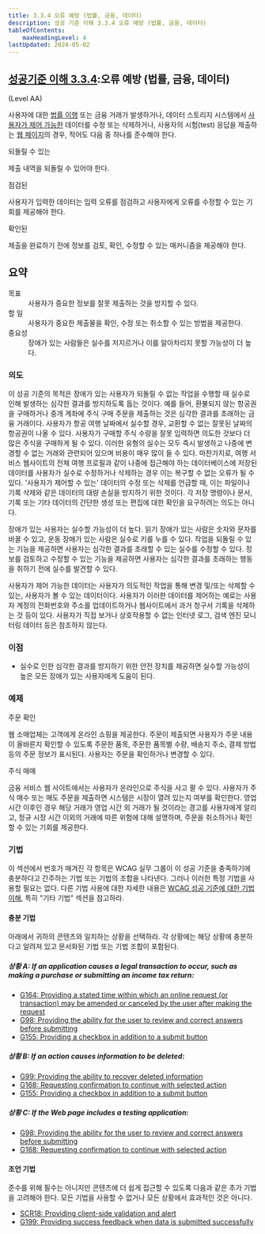 ```yaml
---
title: 3.3.4 오류 예방 (법률, 금융, 데이터)
description: 성공 기준 이해 3.3.4 오류 예방 (법률, 금융, 데이터)
tableOfContents:
    maxHeadingLevel: 4
lastUpdated: 2024-05-02
---
```



## [성공기준 이해 3.3.4](https://w3.org/TR/WCAG22#error-prevention-legal-financial-data):오류 예방 (법률, 금융, 데이터) 

(Level AA)

<Card title="성공 기준(SC)"></Card>

사용자에 대한 [법률 이행](../../../glossary/legal-commitments) 또는 금융 거래가 발생하거나, 데이터 스토리지 시스템에서 [사용자가 제어 가능한](../../../glossary/user-controllable) 데이터를 수정 또는 삭제하거나, 사용자의 시험(test) 응답을 제출하는 [웹 페이지](../../../glossary/web-page)의 경우, 적어도 다음 중 하나를 준수해야 한다.

되돌릴 수 있는

제출 내역을 되돌릴 수 있어야 한다.

점검된

사용자가 입력한 데이터는 입력 오류를 점검하고 사용자에게 오류를 수정할 수 있는 기회를 제공해야 한다.

확인된

제출을 완료하기 전에 정보를 검토, 확인, 수정할 수 있는 매커니즘을 제공해야 한다.

## 요약

<dl>
<dt>목표</dt>
<dd>사용자가 중요한 정보를 잘못 제출하는 것을 방지할 수 있다.</dd>
<dt>할 일</dt>
<dd>사용자가 중요한 제출물을 확인, 수정 또는 취소할 수 있는 방법을 제공한다.</dd>
<dt>중요성</dt>
<dd>장애가 있는 사람들은 실수를 저지르거나 이를 알아차리지 못할 가능성이 더 높다.</dd>
</dl>

### 의도

이 성공 기준의 목적은 장애가 있는 사용자가 되돌릴 수 없는 작업을 수행할 때 실수로 인해 발생하는 심각한 결과를 방지하도록 돕는 것이다. 예를 들어, 환불되지 않는 항공권을 구매하거나 중개 계좌에 주식 구매 주문을 제출하는 것은 심각한 결과를 초래하는 금융 거래이다. 사용자가 항공 여행 날짜에서 실수할 경우, 교환할 수 없는 잘못된 날짜의 항공권이 나올 수 있다. 사용자가 구매할 주식 수량을 잘못 입력하면 의도한 것보다 더 많은 주식을 구매하게 될 수 있다. 이러한 유형의 실수는 모두 즉시 발생하고 나중에 변경할 수 없는 거래와 관련되어 있으며 비용이 매우 많이 들 수 있다. 마찬가지로, 여행 서비스 웹사이트의 전체 여행 프로필과 같이 나중에 접근해야 하는 데이터베이스에 저장된 데이터를 사용자가 실수로 수정하거나 삭제하는 경우 이는 복구할 수 없는 오류가 될 수 있다. '사용자가 제어할 수 있는' 데이터의 수정 또는 삭제를 언급할 때, 이는 파일이나 기록 삭제와 같은 데이터의 대량 손실을 방지하기 위한 것이다. 각 저장 명령이나 문서, 기록 또는 기타 데이터의 간단한 생성 또는 편집에 대한 확인을 요구하려는 의도는 아니다.

장애가 있는 사용자는 실수할 가능성이 더 높다. 읽기 장애가 있는 사람은 숫자와 문자를 바꿀 수 있고, 운동 장애가 있는 사람은 실수로 키를 누를 수 있다. 작업을 되돌릴 수 있는 기능을 제공하면 사용자는 심각한 결과를 초래할 수 있는 실수를 수정할 수 있다. 정보를 검토하고 수정할 수 있는 기능을 제공하면 사용자는 심각한 결과를 초래하는 행동을 취하기 전에 실수를 발견할 수 있다.

사용자가 제어 가능한 데이터는 사용자가 의도적인 작업을 통해 변경 및/또는 삭제할 수 있는, 사용자가 볼 수 있는 데이터이다. 사용자가 이러한 데이터를 제어하는 ​​예로는 사용자 계정의 전화번호와 주소를 업데이트하거나 웹사이트에서 과거 청구서 기록을 삭제하는 것 등이 있다. 사용자가 직접 보거나 상호작용할 수 없는 인터넷 로그, 검색 엔진 모니터링 데이터 등은 참조하지 않는다.

### 이점

*   실수로 인한 심각한 결과를 방지하기 위한 안전 장치를 제공하면 실수할 가능성이 높은 모든 장애가 있는 사용자에게 도움이 된다.

### 예제

주문 확인

웹 소매업체는 고객에게 온라인 쇼핑을 제공한다. 주문이 제출되면 사용자가 주문 내용이 올바른지 확인할 수 있도록 주문한 품목, 주문한 품목별 수량, 배송지 주소, 결제 방법 등의 주문 정보가 표시된다. 사용자는 주문을 확인하거나 변경할 수 있다.

주식 매매

금융 서비스 웹 사이트에서는 사용자가 온라인으로 주식을 사고 팔 수 있다. 사용자가 주식 매수 또는 매도 주문을 제출하면 시스템은 시장이 열려 있는지 여부를 확인한다. 영업 시간 이후인 경우 해당 거래가 영업 시간 외 거래가 될 것이라는 경고를 사용자에게 알리고, 정규 시장 시간 이외의 거래에 따른 위험에 대해 설명하며, 주문을 취소하거나 확인할 수 있는 기회를 제공한다.

### 기법

이 섹션에서 번호가 매겨진 각 항목은 WCAG 실무 그룹이 이 성공 기준을 충족하기에 충분하다고 간주하는 기법 또는 기법의 조합을 나타낸다. 그러나 이러한 특정 기법을 사용할 필요는 없다. 다른 기법 사용에 대한 자세한 내용은 [WCAG 성공 기준에 대한 기법 이해](../understanding-techniques), 특히 "기타 기법" 섹션을 참고하라.

#### 충분 기법

아래에서 귀하의 콘텐츠와 일치하는 상황을 선택하라. 각 상황에는 해당 상황에 충분하다고 알려져 있고 문서화된 기법 또는 기법 조합이 포함된다.

##### 상황 A: If an application causes a legal transaction to occur, such as making a purchase or submitting an income tax return:

*   [G164: Providing a stated time within which an online request (or transaction) may be amended or canceled by the user after making the request](https://www.w3.org/WAI/WCAG22/Techniques/general/G164)
*   [G98: Providing the ability for the user to review and correct answers before submitting](https://www.w3.org/WAI/WCAG22/Techniques/general/G98)
*   [G155: Providing a checkbox in addition to a submit button](https://www.w3.org/WAI/WCAG22/Techniques/general/G155)

##### 상황 B: If an action causes information to be deleted:

*   [G99: Providing the ability to recover deleted information](https://www.w3.org/WAI/WCAG22/Techniques/general/G99)
*   [G168: Requesting confirmation to continue with selected action](https://www.w3.org/WAI/WCAG22/Techniques/general/G168)
*   [G155: Providing a checkbox in addition to a submit button](https://www.w3.org/WAI/WCAG22/Techniques/general/G155)

##### 상황 C: If the Web page includes a testing application:

*   [G98: Providing the ability for the user to review and correct answers before submitting](https://www.w3.org/WAI/WCAG22/Techniques/general/G98)
*   [G168: Requesting confirmation to continue with selected action](https://www.w3.org/WAI/WCAG22/Techniques/general/G168)

#### 조언 기법

준수를 위해 필수는 아니지만 콘텐츠에 더 쉽게 접근할 수 있도록 다음과 같은 추가 기법을 고려해야 한다. 모든 기법을 사용할 수 없거나 모든 상황에서 효과적인 것은 아니다.

*   [SCR18: Providing client-side validation and alert](https://www.w3.org/WAI/WCAG22/Techniques/client-side-script/SCR18)
*   [G199: Providing success feedback when data is submitted successfully](https://www.w3.org/WAI/WCAG22/Techniques/general/G199)

